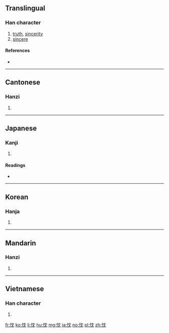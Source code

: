 ==Translingual==

===Han character===
{{Han char|rn=61|rad=心|as=04|sn=7|four=94012|canj=PLBU|ids=⿰忄冘}}

# [[truth]], [[sincerity]]
# [[sincere]]

====References====
* {{Han ref|kx=0378.130|dkj=10382|dj=0706.130|hdz=42278.080|uh=5FF1|ud=24561|bh=A7D5|bd=42965}}

----

==Cantonese==

===Hanzi===
{{yue-hanzi|jyut=[[sam4]]|y=sam4}}

# {{defn|lang=yue|sort=心04}}

----

==Japanese==

===Kanji===
{{ja-kanji|grade=|rs=心04}}

# {{defn|lang=ja|sort=心04}}

====Readings====
* {{ja-readings|goon=[[じん]] (jin)|kanon=[[しん]] (shin)|kun=[[まこと]] (makoto)}}

----

==Korean==

===Hanja===
{{ko-hanja|hangeul=침|eumhun=|rv=chim|mr=ch'im|y=chim}}

# {{defn|lang=ko|sort=心04}}

----

==Mandarin==

===Hanzi===
{{cmn-hanzi|pin=[[chén]] ([[chen2]])|wg=ch'en<sup>2</sup>}}

# {{defn|lang=cmn|sort=心04}}

----

==Vietnamese==

===Han character===
{{vi-readings|rs=心04|hanviet=thầm}}

# {{defn|lang=vi|sort=心04}}

[[fr:忱]]
[[ko:忱]]
[[li:忱]]
[[hu:忱]]
[[mg:忱]]
[[ja:忱]]
[[no:忱]]
[[pl:忱]]
[[zh:忱]]